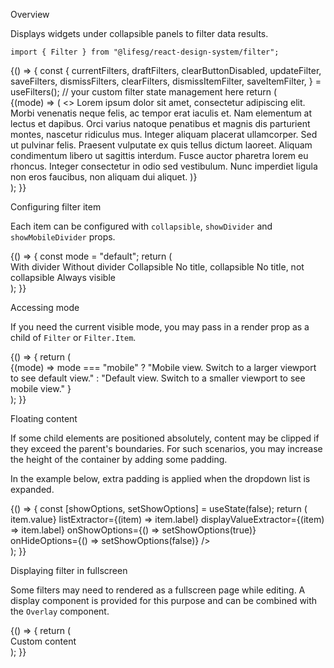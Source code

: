 
<Meta title="Modules/Filter" component={Filter} />

<Title>Filter</Title>

<Secondary>Overview</Secondary>

Displays widgets under collapsible panels to filter data results.

```tsx
import { Filter } from "@lifesg/react-design-system/filter";
```

<Canvas>
    <Story name="Filter">
        {() => {
            const {
                currentFilters,
                draftFilters,
                clearButtonDisabled,
                updateFilter,
                saveFilters,
                dismissFilters,
                clearFilters,
                dismissItemFilter,
                saveItemFilter,
            } = useFilters(); // your custom filter state management here
            return (
                <div style={{ maxWidth: "500px", width: "100vw" }}>
                    <Filter
                        clearButtonDisabled={clearButtonDisabled}
                        onClear={clearFilters}
                        onDismiss={dismissFilters}
                        onDone={saveFilters}
                    >
                        {(mode) => (
                            <>
                                <Filter.Item
                                    title=""
                                    collapsible={false}
                                    showMobileDivider={false}
                                    showDivider={false}
                                >
                                    <SearchFilter
                                        mode={mode}
                                        value={draftFilters.search}
                                        onChange={updateFilter(mode, "search")}
                                    />
                                </Filter.Item>
                                <Filter.Item title="Category 1">
                                    <CheckboxFilter
                                        mode={mode}
                                        value={draftFilters.cat1}
                                        onChange={updateFilter(mode, "cat1")}
                                    />
                                </Filter.Item>
                                <Filter.Item title="Just an example of long content that may wrap to the next line">
                                    Lorem ipsum dolor sit amet, consectetur
                                    adipiscing elit. Morbi venenatis neque
                                    felis, ac tempor erat iaculis et. Nam
                                    elementum at lectus et dapibus. Orci varius
                                    natoque penatibus et magnis dis parturient
                                    montes, nascetur ridiculus mus. Integer
                                    aliquam placerat ullamcorper. Sed ut
                                    pulvinar felis. Praesent vulputate ex quis
                                    tellus dictum laoreet. Aliquam condimentum
                                    libero ut sagittis interdum. Fusce auctor
                                    pharetra lorem eu rhoncus. Integer
                                    consectetur in odio sed vestibulum. Nunc
                                    imperdiet ligula non eros faucibus, non
                                    aliquam dui aliquet.
                                </Filter.Item>
                            </>
                        )}
                    </Filter>
                </div>
            );
        }}
    </Story>
</Canvas>

<Heading3>Configuring filter item</Heading3>

Each item can be configured with `collapsible`, `showDivider` and `showMobileDivider` props.

<Canvas>
    <Story name="Configuring filter item">
        {() => {
            const mode = "default";
            return (
                <div style={{ maxWidth: "500px", width: "100vw" }}>
                    <Filter>
                        <Filter.Item title="With divider">
                            With divider
                        </Filter.Item>
                        <Filter.Item
                            title="No divider"
                            showMobileDivider={false}
                            showDivider={false}
                        >
                            Without divider
                        </Filter.Item>
                        <Filter.Item title="Default">Collapsible</Filter.Item>
                        <Filter.Item>No title, collapsible</Filter.Item>
                        <Filter.Item collapsible={false}>
                            No title, not collapsible
                        </Filter.Item>
                        <Filter.Item
                            title="Not collapsible"
                            collapsible={false}
                        >
                            Always visible
                        </Filter.Item>
                    </Filter>
                </div>
            );
        }}
    </Story>
</Canvas>

<Heading3>Accessing mode</Heading3>

If you need the current visible mode, you may pass in a render prop as a child of `Filter` or `Filter.Item`.

<Canvas>
    <Story name="Accessing mode">
        {() => {
            return (
                <div style={{ maxWidth: "500px", width: "100vw" }}>
                    <Filter>
                        <Filter.Item title="Mode" showMobileDivider={false}>
                            {(mode) =>
                                mode === "mobile"
                                    ? "Mobile view. Switch to a larger viewport to see default view."
                                    : "Default view. Switch to a smaller viewport to see mobile view."
                            }
                        </Filter.Item>
                    </Filter>
                </div>
            );
        }}
    </Story>
</Canvas>

<Heading3>Floating content</Heading3>

If some child elements are positioned absolutely, content may be clipped if they exceed the parent's boundaries.
For such scenarios, you may increase the height of the container by adding some padding.

In the example below, extra padding is applied when the dropdown list is expanded.

<Canvas>
    <Story name="With floating content">
        {() => {
            const [showOptions, setShowOptions] = useState(false);
            return (
                <div style={{ maxWidth: "500px", width: "100vw" }}>
                    <Filter>
                        <Filter.Item
                            title="Category 1"
                            style={{
                                paddingBottom: showOptions ? "17rem" : "1rem",
                            }}
                            showMobileDivider={false}
                        >
                            <Form.Select
                                options={[
                                    {
                                        value: "A",
                                        label: "Option A",
                                    },
                                    {
                                        value: "B",
                                        label: "Option B",
                                    },
                                    {
                                        value: "C",
                                        label: "Option C",
                                    },
                                    {
                                        value: "D",
                                        label: "Option D",
                                    },
                                ]}
                                valueExtractor={(item) => item.value}
                                listExtractor={(item) => item.label}
                                displayValueExtractor={(item) => item.label}
                                onShowOptions={() => setShowOptions(true)}
                                onHideOptions={() => setShowOptions(false)}
                            />
                        </Filter.Item>
                    </Filter>
                </div>
            );
        }}
    </Story>
</Canvas>

<Heading3>Displaying filter in fullscreen</Heading3>

Some filters may need to rendered as a fullscreen page while editing. A display component is provided for this purpose and can be combined with the `Overlay` component.

<Canvas>
    <Story name="Display filter in fullscreen">
        {() => {
            return (
                <div
                    style={{
                        maxWidth: "500px",
                        width: "80vw",
                        height: "80vh",
                        border: "1px solid grey",
                        margin: "auto",
                    }}
                >
                    <Filter.Page>
                        <div style={{ margin: "1rem" }}>Custom content</div>
                    </Filter.Page>
                </div>
            );
        }}
    </Story>
</Canvas>

<PropsTable />
